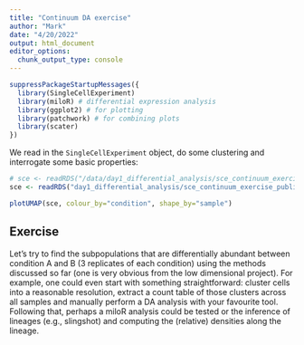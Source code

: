 ```yaml
---
title: "Continuum DA exercise"
author: "Mark"
date: "4/20/2022"
output: html_document
editor_options: 
  chunk_output_type: console
---
```


```r
suppressPackageStartupMessages({
  library(SingleCellExperiment)
  library(miloR) # differential expression analysis
  library(ggplot2) # for plotting
  library(patchwork) # for combining plots
  library(scater)
})
```

We read in the `SingleCellExperiment` object, do some clustering and interrogate some basic properties:

```r
# sce <- readRDS("/data/day1_differential_analysis/sce_continuum_exercise_public.rds")
sce <- readRDS("day1_differential_analysis/sce_continuum_exercise_public.rds")

plotUMAP(sce, colour_by="condition", shape_by="sample")

```


## Exercise

Let's try to find the subpopulations that are differentially abundant between condition A and B (3 replicates of each condition) using the methods discussed so far (one is very obvious from the low dimensional project). For example, one could even start with something straightforward: cluster cells into a reasonable resolution, extract a count table of those clusters across all samples and manually perform a DA analysis with your favourite tool. Following that, perhaps a miloR analysis could be tested or the inference of lineages (e.g., slingshot) and computing the (relative) densities along the lineage.
